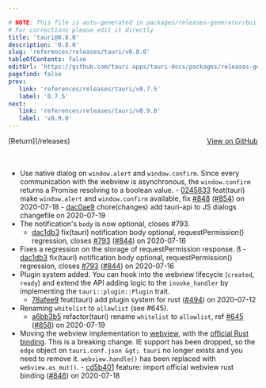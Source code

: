 ```yaml
---

# NOTE: This file is auto-generated in packages/releases-generator/build.ts
# For corrections please edit it directly
title: 'tauri@0.8.0'
description: '0.8.0'
slug: 'references/releases/tauri/v0.8.0'
tableOfContents: false
editUrl: 'https://github.com/tauri-apps/tauri-docs/packages/releases-generator/build.ts'
pagefind: false
prev:
   link: 'references/releases/tauri/v0.7.5'
   label: '0.7.5'
next:
   link: 'references/releases/tauri/v0.9.0'
   label: 'v0.9.0'
---
```


			

<ReleaseSidebar slug="references/releases/tauri"  packageName="tauri" />

<div style="margin-bottom:3rem; display: flex; justify-content: space-between; align-items: center"><span>[Return](/releases)</span><span><a href="https://github.com/tauri-apps/tauri/releases/tag/tauri-v0.8.0">View on GitHub</a></span></div>

- Use native dialog on `window.alert` and `window.confirm`.
  Since every communication with the webview is asynchronous, the `window.confirm` returns a Promise resolving to a boolean value.
  \- [0245833](https://www.github.com/tauri-apps/tauri/commit/0245833bb56d5462a4e1249eb1e2f9f5e477592d) feat(tauri) make `window.alert` and `window.confirm` available, fix [#848](https://www.github.com/tauri-apps/tauri/pull/848) ([#854](https://www.github.com/tauri-apps/tauri/pull/854)) on 2020-07-18
  \- [dac0ae9](https://www.github.com/tauri-apps/tauri/commit/dac0ae976ea1b419ed5af078d00106b1476dee04) chore(changes) add tauri-api to JS dialogs changefile on 2020-07-19
- The notification&#39;s `body` is now optional, closes #793.
  - [dac1db3](https://www.github.com/tauri-apps/tauri/commit/dac1db39831ecbcf23c630351d5753af01ccd500) fix(tauri) notification body optional, requestPermission() regression, closes [#793](https://www.github.com/tauri-apps/tauri/pull/793) ([#844](https://www.github.com/tauri-apps/tauri/pull/844)) on 2020-07-16
- Fixes a regression on the storage of requestPermission response.
  ß
  \- [dac1db3](https://www.github.com/tauri-apps/tauri/commit/dac1db39831ecbcf23c630351d5753af01ccd500) fix(tauri) notification body optional, requestPermission() regression, closes [#793](https://www.github.com/tauri-apps/tauri/pull/793) ([#844](https://www.github.com/tauri-apps/tauri/pull/844)) on 2020-07-16
- Plugin system added. You can hook into the webview lifecycle (`created`, `ready`) and extend the API adding logic to the `invoke_handler` by implementing the `tauri::plugin::Plugin` trait.
  - [78afee9](https://www.github.com/tauri-apps/tauri/commit/78afee9725e0e372f9de7edeaac523011a1c02a3) feat(tauri) add plugin system for rust ([#494](https://www.github.com/tauri-apps/tauri/pull/494)) on 2020-07-12
- Renaming `whitelist` to `allowlist` (see #645).
  - [a6bb3b5](https://www.github.com/tauri-apps/tauri/commit/a6bb3b59059e08a844d7bb2b43f3d1192954d890) refactor(tauri) rename `whitelist` to `allowlist`, ref [#645](https://www.github.com/tauri-apps/tauri/pull/645) ([#858](https://www.github.com/tauri-apps/tauri/pull/858)) on 2020-07-19
- Moving the webview implementation to [webview](https://github.com/webview/webview), with the [official Rust binding](https://github.com/webview/webview_rust).
  This is a breaking change.
  IE support has been dropped, so the `edge` object on `tauri.conf.json &gt; tauri` no longer exists and you need to remove it.
  `webview.handle()` has been replaced with `webview.as_mut()`.
  \- [cd5b401](https://www.github.com/tauri-apps/tauri/commit/cd5b401707d709bf8212b0a4c34623f902ae40f9) feature: import official webview rust binding ([#846](https://www.github.com/tauri-apps/tauri/pull/846)) on 2020-07-18


